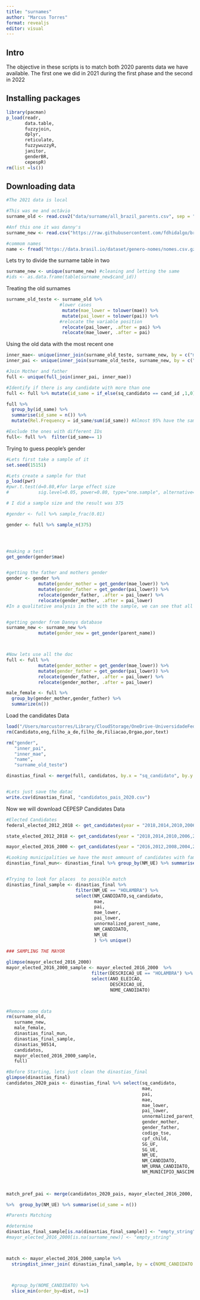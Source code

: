 ```yaml
---
title: "surnames"
author: "Marcus Torres"
format: revealjs
editor: visual
---
```


## Intro

The objective in these scripts is to match both 2020 parents data we have available. The first one we did in 2021 during the first phase and the second in 2022

## Installing packages

```r
library(pacman)
p_load(readr,
       data.table,
       fuzzyjoin,
       dplyr,
       reticulate,
       fuzzywuzzyR,
       janitor,
       genderBR,
       cepespR)
rm(list =ls())
```

## Downloading data

```r

#The 2021 data is local

#This was me and octávio
surname_old <- read.csv2("data/surname/all_brazil_parents.csv", sep = ",")

#Anf this one it was danny's
surname_new <- read.csv("https://raw.githubusercontent.com/fdhidalgo/br_political_dynasties/master/output/politician_parents.csv")

#commom names 
name <- fread("https://data.brasil.io/dataset/genero-nomes/nomes.csv.gz" )

```

Lets try to divide the surname table in two

```r

surname_new <- unique(surname_new) #cleaning and letting the same
#ids <- as.data.frame(table(surname_new$cand_id))

```

Treating the old surnames

```r
surname_old_teste <- surname_old %>% 
                    #lower cases
                     mutate(mae_lower = tolower(mae)) %>% 
                     mutate(pai_lower = tolower(pai)) %>% 
                    #relocate the variable position
                     relocate(pai_lower, .after = pai) %>% 
                     relocate(mae_lower, .after = pai)
```

Using the old data with the most recent one 

```r


inner_mae<- unique(inner_join(surname_old_teste, surname_new, by = c("mae_lower" = "parent_name")))
inner_pai <- unique(inner_join(surname_old_teste, surname_new, by = c("pai_lower" = "parent_name")))

#Join Mother and father
full <- unique(full_join(inner_pai, inner_mae))

#Identify if there is any candidate with more than one
full <- full %>% mutate(id_same = if_else(sq_candidato == cand_id ,1,0))

full %>% 
  group_by(id_same) %>% 
  summarise(id_same = n()) %>% 
  mutate(Rel.Frequency = id_same/sum(id_same)) #Almost 95% have the same ID

#Exclude the ones with different IDs
full<- full %>%  filter(id_same== 1)

```

Trying to guess people's gender

```r

#Lets first take a sample of it
set.seed(15151) 

#Lets create a sample for that
p_load(pwr)
#pwr.t.test(d=0.80,#for large effect size
#           sig.level=0.05, power=0.80, type="one.sample", alternative="two.sided")

# I did a sample size and the result was 375

#gender <- full %>% sample_frac(0.01)

gender <- full %>% sample_n(375)




#making a test
get_gender(gender$mae)


#getting the father and mothers gender
gender <- gender %>% 
            mutate(gender_mother = get_gender(mae_lower)) %>% 
            mutate(gender_father = get_gender(pai_lower)) %>% 
            relocate(gender_father, .after = pai_lower) %>% 
            relocate(gender_mother, .after = pai_lower)
#In a qualitative analysis in the with the sample, we can see that all the cases with mismatched names were actually the algorithm fault.


#getting gender from Dannys database
surname_new <- surname_new %>% 
            mutate(gender_new = get_gender(parent_name))



#Now lets use all the doc
full <- full %>% 
            mutate(gender_mother = get_gender(mae_lower)) %>% 
            mutate(gender_father = get_gender(pai_lower)) %>% 
            relocate(gender_father, .after = pai_lower) %>% 
            relocate(gender_mother, .after = pai_lower)

male_female <- full %>%
  group_by(gender_mother,gender_father) %>%
  summarize(n())

```

Load the candidates Data

```r

load("/Users/marcustorres/Library/CloudStorage/OneDrive-UniversidadeFederaldePernambuco/UFPE/DOUTORADO/dissertation/dynastiesBR/2020.RData")
rm(Candidato,eng,filho_a_de,filho_de,Filiacao,Orgao,por,text) 

rm("gender",
   "inner_pai",
   "inner_mae",
   "name",
   "surname_old_teste")

dinastias_final <- merge(full, candidatos, by.x = "sq_candidato", by.y = "SQ_CANDIDATO")


#Lets just save the datac
write.csv(dinastias_final, "candidatos_pais_2020.csv")

```



Now we will download CEPESP Candidates Data

```r
#Elected Candidates
federal_elected_2012_2018 <- get_candidates(year = "2018,2014,2010,2006,2002,1998",position = "Deputado Federal", only_elected = T)

state_elected_2012_2018 <- get_candidates(year = "2018,2014,2010,2006,2002,1998",position = "Deputado Estadual", only_elected = T)

mayor_elected_2016_2000 <- get_candidates(year = "2016,2012,2008,2004,2000",position = "Prefeito", only_elected = T)

```




```r

#Looking municipalities we have the most ammount of candidates with families names
dinastias_final_mun<- dinastias_final %>% group_by(NM_UE) %>% summarise(id_same = n()) 


#Trying to look for places  to possible match
dinastias_final_sample <- dinastias_final %>% 
                          filter(NM_UE == "HOLAMBRA") %>% 
                          select(NM_CANDIDATO,sq_candidato,
                                 mae,
                                 pai,
                                 mae_lower,
                                 pai_lower,
                                 unnormalized_parent_name,
                                 NM_CANDIDATO,
                                 NM_UE
                                 ) %>% unique()

### SAMPLING THE MAYOR
                          
glimpse(mayor_elected_2016_2000)
mayor_elected_2016_2000_sample <- mayor_elected_2016_2000  %>% 
                                filter(DESCRICAO_UE == "HOLAMBRA") %>% 
                                select(ANO_ELEICAO,
                                       DESCRICAO_UE,
                                       NOME_CANDIDATO)



#Remove some data
rm(surname_old,
   surname_new,
   male_female, 
   dinastias_final_mun, 
   dinastias_final_sample,
   dinastias_90514,
   candidatos,
   mayor_elected_2016_2000_sample,
   full)
```
````r
#Before Starting, lets just clean the dinastias_final
glimpse(dinastias_final)
candidatos_2020_pais <- dinastias_final %>% select(sq_candidato,
                                                   mae,
                                                   pai,
                                                   mae,
                                                   mae_lower,
                                                   pai_lower,
                                                   unnormalized_parent_name,
                                                   gender_mother,
                                                   gender_father,
                                                   codigo_tse,
                                                   cpf_child,
                                                   SG_UF,
                                                   SG_UE,
                                                   NM_UE,
                                                   NM_CANDIDATO,
                                                   NM_URNA_CANDIDATO,
                                                   NM_MUNICIPIO_NASCIMENTO)
                                                  
                                        

`````


```r

match_pref_pai <- merge(candidatos_2020_pais, mayor_elected_2016_2000, by.x = "pai", by.y = "NOME_CANDIDATO") 

%>%  group_by(NM_UE) %>% summarise(id_same = n()) 
```

####################### 

```r
#Parents Matching

#determine 
dinastias_final_sample[is.na(dinastias_final_sample)] <- "empty_string"
#mayor_elected_2016_2000[is.na(surname_new)] <- "empty_string"



match <- mayor_elected_2016_2000_sample %>% 
  stringdist_inner_join( dinastias_final_sample, by = c(NOME_CANDIDATO = "mae")) 



  #group_by(NOME_CANDIDATO) %>%
  slice_min(order_by=dist, n=1)



```
